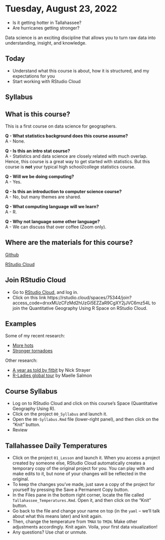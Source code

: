# Tuesday, August 23, 2022 {-}

* Is it getting hotter in Tallahassee?
* Are hurricanes getting stronger?

Data science is an exciting discipline that allows you to turn raw data into understanding, insight, and knowledge.

## Today {-}

- Understand what this course is about, how it is structured, and my expectations for you
- Start working with RStudio Cloud

## Syllabus {-}

## What is this course? {-}

This is a first course on data science for geographers.

**Q - What statistics background does this course assume?**  
A - None.

**Q - Is this an intro stat course?**  
A - Statistics and data science are closely related with much overlap. Hence, this course is a great way to get started with statistics. But this course is **not** your typical high school/college statistics course.

**Q - Will we be doing computing?**   
A - Yes.

**Q - Is this an introduction to computer science course?**  
A - No, but many themes are shared.

**Q - What computing language will we learn?**  
A - R.

**Q - Why not language some other language?**  
A - We can discuss that over coffee (Zoom only).

## Where are the materials for this course? {-}

[Github](https://github.com/jelsner/QG-2022)

[RStudio Cloud](https://rstudio.cloud)

## Join RStudio Cloud {-}

* Go to [RStudio Cloud](https://rstudio.cloud), and log in.
* Click on this link https://rstudio.cloud/spaces/75344/join?access_code=drxxMUzCFzMd2hUzGi5EZZaR9CgXY2jJVC6mz54L to join the Quantitative Geography Using R Space on RStudio Cloud.

## Examples {-}

Some of my recent research:

- [More hots](https://eartharxiv.org/q4y8z/)
- [Stronger tornadoes](https://eartharxiv.org/wpkt9/)

Other research:

- [A year as told by fitbit](http://livefreeordichotomize.com/2017/12/27/a-year-as-told-by-fitbit/) by Nick Strayer
- [R-Ladies global tour](http://www.masalmon.eu/2017/10/06/globalrladiestour/) by Maelle Salmon

## Course Syllabus {-}

- Log on to RStudio Cloud and click on this course's Space (Quantitative Geography Using R).
- Click on the project `00_Syllabus` and launch it.
- Open the `00-Syllabus.Rmd` file (lower-right panel), and then click on the "Knit" button.
- Review

## Tallahassee Daily Temperatures {-}

- Click on the project `01_Lesson` and launch it. When you access a project created by someone else, RStudio Cloud automatically creates a temporary copy of the original project for you. You can play with and make edits to it, but none of your changes will be reflected in the original. 
- To keep the changes you’ve made, just save a copy of the project for yourself by pressing the Save a Permanent Copy button.
- In the Files pane in the bottom right corner, locate the file called `Tallahassee_Temperatures.Rmd`. Open it, and then click on the "Knit" button.
- Go back to the file and change your name on top (in the `yaml` -- we'll talk about what this means later) and knit again.
- Then, change the temperature from `TMAX` to `TMIN`. Make other adjustments accordingly. Knit again. Voila, your first data visualization!
- Any questions? Use chat or unmute.